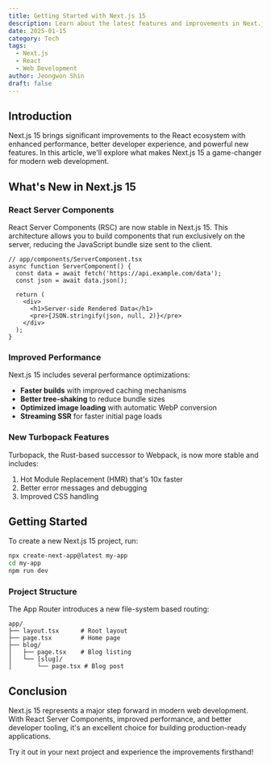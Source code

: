 ```yaml
---
title: Getting Started with Next.js 15
description: Learn about the latest features and improvements in Next.js 15, including React Server Components, improved performance, and new APIs.
date: 2025-01-15
category: Tech
tags:
  - Next.js
  - React
  - Web Development
author: Jeongwon Shin
draft: false
---
```


## Introduction

Next.js 15 brings significant improvements to the React ecosystem with enhanced performance, better developer experience, and powerful new features. In this article, we'll explore what makes Next.js 15 a game-changer for modern web development.

## What's New in Next.js 15

### React Server Components

React Server Components (RSC) are now stable in Next.js 15. This architecture allows you to build components that run exclusively on the server, reducing the JavaScript bundle size sent to the client.

```tsx
// app/components/ServerComponent.tsx
async function ServerComponent() {
  const data = await fetch('https://api.example.com/data');
  const json = await data.json();

  return (
    <div>
      <h1>Server-side Rendered Data</h1>
      <pre>{JSON.stringify(json, null, 2)}</pre>
    </div>
  );
}
```

### Improved Performance

Next.js 15 includes several performance optimizations:

- **Faster builds** with improved caching mechanisms
- **Better tree-shaking** to reduce bundle sizes
- **Optimized image loading** with automatic WebP conversion
- **Streaming SSR** for faster initial page loads

### New Turbopack Features

Turbopack, the Rust-based successor to Webpack, is now more stable and includes:

1. Hot Module Replacement (HMR) that's 10x faster
2. Better error messages and debugging
3. Improved CSS handling

## Getting Started

To create a new Next.js 15 project, run:

```bash
npx create-next-app@latest my-app
cd my-app
npm run dev
```

### Project Structure

The App Router introduces a new file-system based routing:

```
app/
├── layout.tsx      # Root layout
├── page.tsx        # Home page
├── blog/
│   ├── page.tsx    # Blog listing
│   └── [slug]/
│       └── page.tsx # Blog post
```

## Conclusion

Next.js 15 represents a major step forward in modern web development. With React Server Components, improved performance, and better developer tooling, it's an excellent choice for building production-ready applications.

Try it out in your next project and experience the improvements firsthand!
